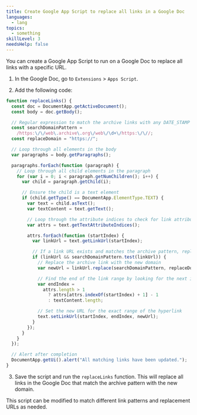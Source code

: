 ```yaml
---
title: Create Google App Script to replace all links in a Google Doc
languages:
  - lang
topics:
  - something
skillLevel: 3
needsHelp: false
---
```


You can create a Google App Script to run on a Google Doc to replace all links with a specific URL.

1. In the Google Doc, go to `Extensions` > `Apps Script`.

2. Add the following code:

```javascript
function replaceLinks() {
  const doc = DocumentApp.getActiveDocument();
  const body = doc.getBody();

  // Regular expression to match the archive links with any DATE_STAMP (series of numbers)
  const searchDomainPattern =
    /https:\/\/web\.archive\.org\/web\/\d+\/https:\/\//;
  const replaceDomain = "https://";

  // Loop through all elements in the body
  var paragraphs = body.getParagraphs();

  paragraphs.forEach(function (paragraph) {
    // Loop through all child elements in the paragraph
    for (var i = 0; i < paragraph.getNumChildren(); i++) {
      var child = paragraph.getChild(i);

      // Ensure the child is a text element
      if (child.getType() == DocumentApp.ElementType.TEXT) {
        var text = child.asText();
        var textContent = text.getText();

        // Loop through the attribute indices to check for link attributes
        var attrs = text.getTextAttributeIndices();

        attrs.forEach(function (startIndex) {
          var linkUrl = text.getLinkUrl(startIndex);

          // If a link URL exists and matches the archive pattern, replace it
          if (linkUrl && searchDomainPattern.test(linkUrl)) {
            // Replace the archive link with the new domain
            var newUrl = linkUrl.replace(searchDomainPattern, replaceDomain);

            // Find the end of the link range by looking for the next index
            var endIndex =
              attrs.length > 1
                ? attrs[attrs.indexOf(startIndex) + 1] - 1
                : textContent.length;

            // Set the new URL for the exact range of the hyperlink
            text.setLinkUrl(startIndex, endIndex, newUrl);
          }
        });
      }
    }
  });

  // Alert after completion
  DocumentApp.getUi().alert("All matching links have been updated.");
}
```

3. Save the script and run the `replaceLinks` function. This will replace all links in the Google Doc that match the archive pattern with the new domain.

This script can be modified to match different link patterns and replacement URLs as needed.
